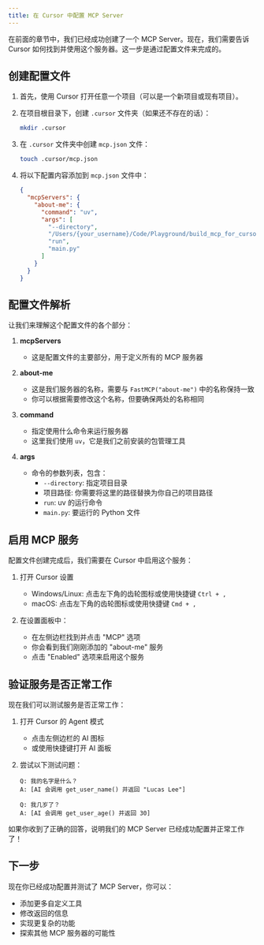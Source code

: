 ```yaml
---
title: 在 Cursor 中配置 MCP Server
---
```


在前面的章节中，我们已经成功创建了一个 MCP Server。现在，我们需要告诉 Cursor 如何找到并使用这个服务器。这一步是通过配置文件来完成的。

## 创建配置文件

1. 首先，使用 Cursor 打开任意一个项目（可以是一个新项目或现有项目）。

2. 在项目根目录下，创建 `.cursor` 文件夹（如果还不存在的话）：

   ```bash
   mkdir .cursor
   ```

3. 在 `.cursor` 文件夹中创建 `mcp.json` 文件：

   ```bash
   touch .cursor/mcp.json
   ```

4. 将以下配置内容添加到 `mcp.json` 文件中：
   ```json
   {
     "mcpServers": {
       "about-me": {
         "command": "uv",
         "args": [
           "--directory",
           "/Users/{your_username}/Code/Playground/build_mcp_for_cursor/project",
           "run",
           "main.py"
         ]
       }
     }
   }
   ```

## 配置文件解析

让我们来理解这个配置文件的各个部分：

1. **mcpServers**

   - 这是配置文件的主要部分，用于定义所有的 MCP 服务器

2. **about-me**

   - 这是我们服务器的名称，需要与 `FastMCP("about-me")` 中的名称保持一致
   - 你可以根据需要修改这个名称，但要确保两处的名称相同

3. **command**

   - 指定使用什么命令来运行服务器
   - 这里我们使用 `uv`，它是我们之前安装的包管理工具

4. **args**
   - 命令的参数列表，包含：
     - `--directory`: 指定项目目录
     - 项目路径: 你需要将这里的路径替换为你自己的项目路径
     - `run`: uv 的运行命令
     - `main.py`: 要运行的 Python 文件

## 启用 MCP 服务

配置文件创建完成后，我们需要在 Cursor 中启用这个服务：

1. 打开 Cursor 设置

   - Windows/Linux: 点击左下角的齿轮图标或使用快捷键 `Ctrl + ,`
   - macOS: 点击左下角的齿轮图标或使用快捷键 `Cmd + ,`

2. 在设置面板中：
   - 在左侧边栏找到并点击 "MCP" 选项
   - 你会看到我们刚刚添加的 "about-me" 服务
   - 点击 "Enabled" 选项来启用这个服务

## 验证服务是否正常工作

现在我们可以测试服务是否正常工作：

1. 打开 Cursor 的 Agent 模式

   - 点击左侧边栏的 AI 图标
   - 或使用快捷键打开 AI 面板

2. 尝试以下测试问题：

   ```
   Q: 我的名字是什么？
   A: [AI 会调用 get_user_name() 并返回 "Lucas Lee"]

   Q: 我几岁了？
   A: [AI 会调用 get_user_age() 并返回 30]
   ```

如果你收到了正确的回答，说明我们的 MCP Server 已经成功配置并正常工作了！

## 下一步

现在你已经成功配置并测试了 MCP Server，你可以：

- 添加更多自定义工具
- 修改返回的信息
- 实现更复杂的功能
- 探索其他 MCP 服务器的可能性
